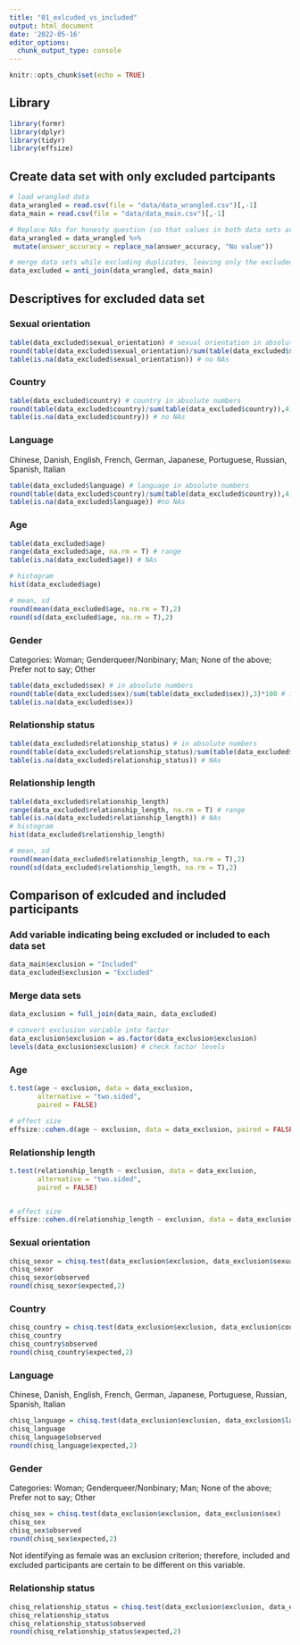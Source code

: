 ```yaml
---
title: "01_exlcuded_vs_included"
output: html_document
date: '2022-05-16'
editor_options: 
  chunk_output_type: console
---
```


```r
knitr::opts_chunk$set(echo = TRUE)
```


## Library
```r
library(formr)
library(dplyr)
library(tidyr)
library(effsize)
```

## Create data set with only excluded partcipants
```r
# load wrangled data 
data_wrangled = read.csv(file = "data/data_wrangled.csv")[,-1]
data_main = read.csv(file = "data/data_main.csv")[,-1]

# Replace NAs for honesty question (so that values in both data sets are the same)
data_wrangled = data_wrangled %>% 
 mutate(answer_accuracy = replace_na(answer_accuracy, "No value"))

# merge data sets while excluding duplicates, leaving only the excluded participants
data_excluded = anti_join(data_wrangled, data_main)
```


## Descriptives for excluded data set
### Sexual orientation
```r
table(data_excluded$sexual_orientation) # sexual orientation in absolute numbers
round(table(data_excluded$sexual_orientation)/sum(table(data_excluded$sexual_orientation)),3)*100 # sexual orientation in percent
table(is.na(data_excluded$sexual_orientation)) # no NAs 
```

### Country
```r
table(data_excluded$country) # country in absolute numbers
round(table(data_excluded$country)/sum(table(data_excluded$country)),4)*100 # country in percent
table(is.na(data_excluded$country)) # no NAs 
```

### Language
Chinese, Danish, English, French, German, Japanese, Portuguese, Russian, Spanish, Italian
```r
table(data_excluded$language) # language in absolute numbers
round(table(data_excluded$country)/sum(table(data_excluded$country)),4)*100 # country in percent
table(is.na(data_excluded$language)) #no NAs
```

### Age
```r
table(data_excluded$age)
range(data_excluded$age, na.rm = T) # range
table(is.na(data_excluded$age)) # NAs

# histogram 
hist(data_excluded$age)

# mean, sd
round(mean(data_excluded$age, na.rm = T),2)
round(sd(data_excluded$age, na.rm = T),2)
```

### Gender
Categories: Woman; Genderqueer/Nonbinary; Man; None of the above; Prefer not to say; Other
```r
table(data_excluded$sex) # in absolute numbers
round(table(data_excluded$sex)/sum(table(data_excluded$sex)),3)*100 # in percent
table(is.na(data_excluded$sex))
```

### Relationship status
```r
table(data_excluded$relationship_status) # in absolute numbers
round(table(data_excluded$relationship_status)/sum(table(data_excluded$relationship_status)),3)*100 # in percent
table(is.na(data_excluded$relationship_status)) # NAs
```

### Relationship length 
```r
table(data_excluded$relationship_length)
range(data_excluded$relationship_length, na.rm = T) # range
table(is.na(data_excluded$relationship_length)) # NAs
# histogram
hist(data_excluded$relationship_length)

# mean, sd
round(mean(data_excluded$relationship_length, na.rm = T),2)
round(sd(data_excluded$relationship_length, na.rm = T),2)
```



## Comparison of exlcuded and included participants
### Add variable indicating being excluded or included to each data set
```r
data_main$exclusion = "Included"
data_excluded$exclusion = "Excluded"
```

### Merge data sets
```r
data_exclusion = full_join(data_main, data_excluded)

# convert exclusion variable into factor
data_exclusion$exclusion = as.factor(data_exclusion$exclusion)
levels(data_exclusion$exclusion) # check factor levels
```

### Age
```r
t.test(age ~ exclusion, data = data_exclusion,
       alternative = "two.sided",
       paired = FALSE)

# effect size
effsize::cohen.d(age ~ exclusion, data = data_exclusion, paired = FALSE)
```

### Relationship length 
```r
t.test(relationship_length ~ exclusion, data = data_exclusion,
       alternative = "two.sided",
       paired = FALSE)


# effect size
effsize::cohen.d(relationship_length ~ exclusion, data = data_exclusion, paired = FALSE)
```

### Sexual orientation
```r
chisq_sexor = chisq.test(data_exclusion$exclusion, data_exclusion$sexual_orientation) 
chisq_sexor
chisq_sexor$observed
round(chisq_sexor$expected,2)
```

### Country
```r
chisq_country = chisq.test(data_exclusion$exclusion, data_exclusion$country) 
chisq_country
chisq_country$observed
round(chisq_country$expected,2)
```

### Language
Chinese, Danish, English, French, German, Japanese, Portuguese, Russian, Spanish, Italian
```r
chisq_language = chisq.test(data_exclusion$exclusion, data_exclusion$language) 
chisq_language
chisq_language$observed
round(chisq_language$expected,2)
```

### Gender
Categories: Woman; Genderqueer/Nonbinary; Man; None of the above; Prefer not to say; Other
```r
chisq_sex = chisq.test(data_exclusion$exclusion, data_exclusion$sex) 
chisq_sex
chisq_sex$observed
round(chisq_sex$expected,2)
```
Not identifying as female was an exclusion criterion; therefore, included and excluded participants are certain to be different on this variable. 

### Relationship status
```r
chisq_relationship_status = chisq.test(data_exclusion$exclusion, data_exclusion$relationship_status) 
chisq_relationship_status
chisq_relationship_status$observed
round(chisq_relationship_status$expected,2)
```

